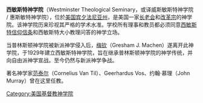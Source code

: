 {{unreferenced|time=2019-07-30}}
'''西敏斯特神学院'''（Westminster Theological Seminary，或译威斯敏斯特神学院 / 惠斯敏特神学院），位於[[美国|美国]][[宾夕法尼亚州|宾夕法尼亚州]]，是美国一家[[长老会|长老会]]和[[改革宗|改革宗]]的神学院。该神学院历来珍视其严格的学术水准。学校所有理事和教员都必须同意[[西敏斯特信仰信条|西敏斯特信仰信条]]和西敏斯特大小教理问答的神学立场。

当普林斯顿神学院被新派神学侵入后，[[梅钦|梅钦]]（Gresham J. Machen）遂离开此神学院，于1929年建立西敏斯特神学院，旨在继承普林斯顿神学院的神学传统，并向自由派神学宣战。至今仍然与新派神学争战。

著名神学家[[范泰尔|范泰尔]]（Cornelius Van Til）、Geerhardus Vos、约翰·慕理（John Murray）曾在这里任教。

{{commonscat|Westminster Theological Seminary}}
[[Category:美国基督教神学院|Category:美国基督教神学院]]
{{stub}}